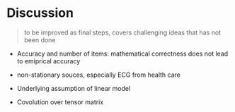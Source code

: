 # Discussion {#discussion}

> to be improved as final steps, covers challenging ideas that has not been done

- Accuracy and number of items: mathematical correctness does not lead to emiprical accuracy

- non-stationary souces, especially ECG from health care

- Underlying assumption of linear model

- Covolution over tensor matrix

